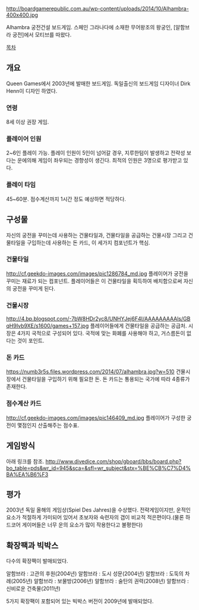 http://boardgamerepublic.com.au/wp-content/uploads/2014/10/Alhambra-400x400.jpg

Alhambra 
궁전건설 보드게임. 스페인 그라나다에 소재한 무어왕조의 왕궁인, [알함브라 궁전]에서 모티브를 따왔다.

[[목차]]

== 개요 ==
Queen Games에서 2003년에 발매한 보드게임. 독일출신의 보드게임 디자이너 Dirk Henn이 디자인 하였다.

=== 연령 ===
8세 이상 권장 게임.

=== 플레이어 인원 ===
2~6인 플레이 가능. 플레이 인원이 5인이 넘어갈 경우, 지루한텀이 발생하고 전략성 보다는 운에의해 게임이 좌우되는 경향성이 생긴다. 최적의 인원은 3명으로 평가받고 있다.

=== 플레이 타임 ===
45~60분. 점수계산까지 1시간 정도 예상하면 적당하다.

== 구성물 ==
자신의 궁전을 꾸미는데 사용하는 건물타일과, 건물타일을 공급하는 건물시장 그리고 건물타일을 구입하는데 사용하는 돈 카드, 이 세가지 컴포넌트가 핵심.

=== 건물타일 ===
http://cf.geekdo-images.com/images/pic1286784_md.jpg
플레이어가 궁전을 꾸미는 재료가 되는 컴포넌트. 플레이어들은 이 건물타일을 획득하여 배치함으로써 자신의 궁전을 꾸미게 된다.

=== 건물시장 ===
http://4.bp.blogspot.com/-7bW8HDr2yc8/UNHYJej6F4I/AAAAAAAAAls/GBqH9Ivb9XE/s1600/games+157.jpg
플레이어들에게 건물타일을 공급하는 공급처. 시장은 4가지 국적으로 구성되어 있다. 국적에 맞는 화폐를 사용해야 하고, 거스름돈이 없다는 것이 포인트.

=== 돈 카드 ===
https://numb3r5s.files.wordpress.com/2014/07/alhambra.jpg?w=510
건물시장에서 건물타일을 구입하기 위해 필요한 돈. 돈 카드는 통용되는 국가에 따라 4종류가 존재한다.

=== 점수계산 카드 ===
http://cf.geekdo-images.com/images/pic146409_md.jpg
플레이어가 구성한 궁전이 몇점인지 산출해주는 점수표.

== 게임방식 ==
아래 링크를 참조.
http://www.divedice.com/shop/gboard/bbs/board.php?bo_table=pds&wr_id=945&sca=&sfl=wr_subject&stx=%BE%CB%C7%D4%BA%EA%B6%F3

== 평가 ==
2003년 독일 올해의 게임상(Spiel Des Jahres)을 수상했다. 전략게임이지만, 운적인 요소가 적절하게 가미되어 있어서 초보자와 숙련자의 갭이 비교적 적은편이다.(물론 하드코어 게이머들은 너무 운의 요소가 많이 작용한다고 불평한다)


== 확장팩과 빅박스 ==
다수의 확장팩이 발매되었다.

알함브라 : 고관의 후원(2004년)
알함브라 : 도시 성문(2004년)
알함브라 : 도둑의 차례(2005년)
알함브라 : 보물방(2006년)
알함브라 : 술탄의 권력(2008년)
알함브라 : 신비로운 건축물(2011년)

5가지 확장팩이 포함되어 있는 빅박스 버전이 2009년에 발매되었다.
